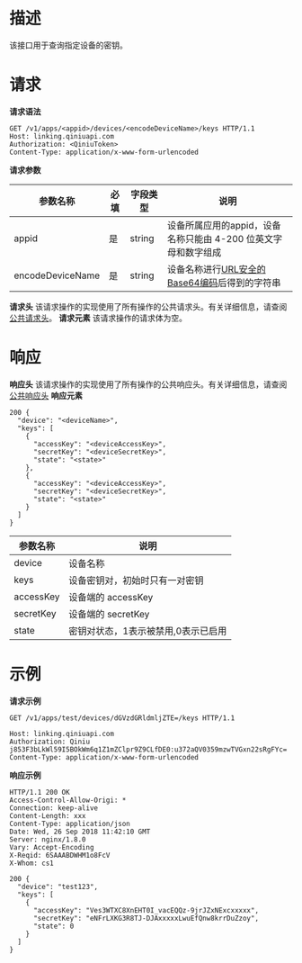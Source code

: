 # 描述
该接口用于查询指定设备的密钥。

# 请求
**请求语法**

```
GET /v1/apps/<appid>/devices/<encodeDeviceName>/keys HTTP/1.1
Host: linking.qiniuapi.com
Authorization: <QiniuToken>
Content-Type: application/x-www-form-urlencoded
```

**请求参数**

|参数名称|必填|字段类型|说明|
|---|---|---|---|
|appid|是|string|设备所属应用的appid，设备名称只能由 4-200 位英文字母和数字组成|
|encodeDeviceName|是|string|设备名称进行[URL安全的Base64编码](https://developer.qiniu.com/kodo/manual/1231/appendix#1)后得到的字符串|
**请求头**
该请求操作的实现使用了所有操作的公共请求头。有关详细信息，请查阅[公共请求头](https://developer.qiniu.io/linking/api/5269/linking-http-headers)。
**请求元素**
该请求操作的请求体为空。
# 响应
**响应头**
该请求操作的实现使用了所有操作的公共响应头。有关详细信息，请查阅[公共响应头](https://developer.qiniu.io/linking/api/5269/linking-http-headers)
**响应元素**

```
200 {
  "device": "<deviceName>",
  "keys": [ 
    {
      "accessKey": "<deviceAccessKey>",
      "secretKey": "<deviceSecretKey>",
      "state": "<state>"
    },
    {
      "accessKey": "<deviceAccessKey>",
      "secretKey": "<deviceSecretKey>",
      "state": "<state>"
    }
  ]
}
```

| 参数名称   | 说明  |
| ---| ---|
| device   | 设备名称  |
| keys   | 设备密钥对，初始时只有一对密钥 |
| accessKey   | 设备端的 accessKey |
| secretKey   | 设备端的  secretKey|
| state   |密钥对状态，1表示被禁用,0表示已启用| 


# 示例

**请求示例**
```
GET /v1/apps/test/devices/dGVzdGRldmljZTE=/keys HTTP/1.1

Host: linking.qiniuapi.com
Authorization: Qiniu j853F3bLkWl59I5BOkWm6q1Z1mZClpr9Z9CLfDE0:u372aQV0359mzwTVGxn22sRgFYc=
Content-Type: application/x-www-form-urlencoded
```

**响应示例**

```
HTTP/1.1 200 OK
Access-Control-Allow-Origi: *
Connection: keep-alive
Content-Length: xxx
Content-Type: application/json
Date: Wed, 26 Sep 2018 11:42:10 GMT
Server: nginx/1.8.0
Vary: Accept-Encoding
X-Reqid: 6SAAABDWHM1o8FcV
X-Whom: cs1

200 {
  "device": "test123",
  "keys": [ 
    {
      "accessKey": "Ves3WTXC8XnEHT0I_vacEQQz-9jrJZxNExcxxxxx",
      "secretKey": "eNFrLXKG3R8TJ-DJAxxxxxLwuEfQnw8krrDuZzoy",
      "state": 0 
    }
  ]
}
```
